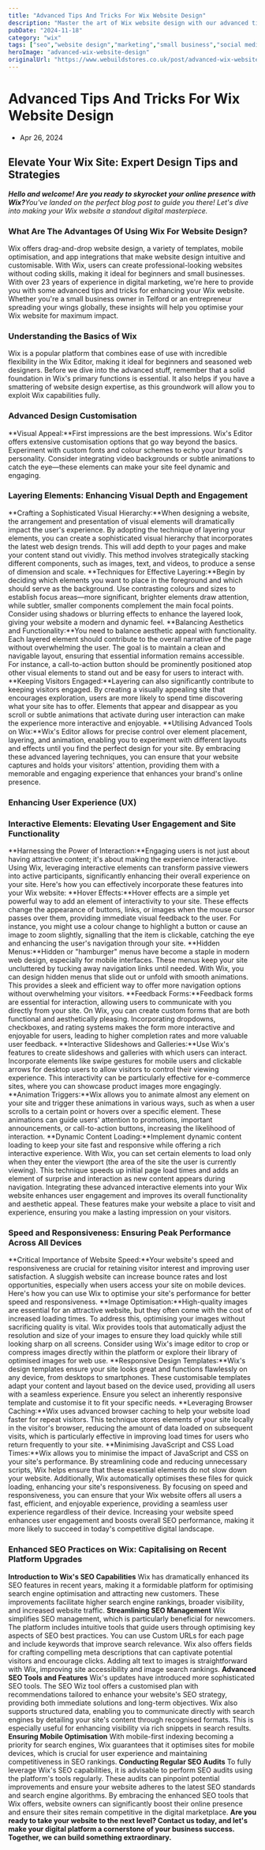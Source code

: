 ```yaml
---
title: "Advanced Tips And Tricks For Wix Website Design"
description: "Master the art of Wix website design with our advanced tips and tricks. Create a stunning website that stands out from the crowd."
pubDate: "2024-11-18"
category: "wix"
tags: ["seo","website design","marketing","small business","social media"]
heroImage: "advanced-wix-website-design"
originalUrl: "https://www.webuildstores.co.uk/post/advanced-wix-website-design"
---
```



# Advanced Tips And Tricks For Wix Website Design

<BlogHeroImage src={heroImage} alt="Advanced Tips And Tricks For Wix Website Design" />


 * Apr 26, 2024
## Elevate Your Wix Site: Expert Design Tips and Strategies
**_Hello and welcome! Are you ready to skyrocket your online presence with Wix?_**_You've landed on the perfect blog post to guide you there! Let's dive into making your Wix website a standout digital masterpiece._
### What Are The Advantages Of Using Wix For Website Design?

Wix offers drag-and-drop website design, a variety of templates, mobile optimisation, and app integrations that make website design intuitive and customisable. With Wix, users can create professional-looking websites without coding skills, making it ideal for beginners and small businesses.
With over 23 years of experience in digital marketing, we're here to provide you with some advanced tips and tricks for enhancing your Wix website.
Whether you're a small business owner in Telford or an entrepreneur spreading your wings globally, these insights will help you optimise your Wix website for maximum impact.
### Understanding the Basics of Wix

Wix is a popular platform that combines ease of use with incredible flexibility in the Wix Editor, making it ideal for beginners and seasoned web designers.
Before we dive into the advanced stuff, remember that a solid foundation in Wix's primary functions is essential. It also helps if you have a smattering of website design expertise, as this groundwork will allow you to exploit Wix capabilities fully.
### Advanced Design Customisation

**Visual Appeal:**First impressions are the best impressions. Wix's Editor offers extensive customisation options that go way beyond the basics.
Experiment with custom fonts and colour schemes to echo your brand's personality. Consider integrating video backgrounds or subtle animations to catch the eye—these elements can make your site feel dynamic and engaging.
### Layering Elements: Enhancing Visual Depth and Engagement

**Crafting a Sophisticated Visual Hierarchy:**When designing a website, the arrangement and presentation of visual elements will dramatically impact the user's experience.
By adopting the technique of layering your elements, you can create a sophisticated visual hierarchy that incorporates the latest web design trends. This will add depth to your pages and make your content stand out vividly.
This method involves strategically stacking different components, such as images, text, and videos, to produce a sense of dimension and scale.
**Techniques for Effective Layering:**Begin by deciding which elements you want to place in the foreground and which should serve as the background.
Use contrasting colours and sizes to establish focus areas—more significant, brighter elements draw attention, while subtler, smaller components complement the main focal points.
Consider using shadows or blurring effects to enhance the layered look, giving your website a modern and dynamic feel.
**Balancing Aesthetics and Functionality:**You need to balance aesthetic appeal with functionality. Each layered element should contribute to the overall narrative of the page without overwhelming the user.
The goal is to maintain a clean and navigable layout, ensuring that essential information remains accessible. For instance, a call-to-action button should be prominently positioned atop other visual elements to stand out and be easy for users to interact with.
**Keeping Visitors Engaged:**Layering can also significantly contribute to keeping visitors engaged. By creating a visually appealing site that encourages exploration, users are more likely to spend time discovering what your site has to offer. Elements that appear and disappear as you scroll or subtle animations that activate during user interaction can make the experience more interactive and enjoyable.
**Utilising Advanced Tools on Wix:**Wix's Editor allows for precise control over element placement, layering, and animation, enabling you to experiment with different layouts and effects until you find the perfect design for your site.
By embracing these advanced layering techniques, you can ensure that your website captures and holds your visitors' attention, providing them with a memorable and engaging experience that enhances your brand's online presence.
### Enhancing User Experience (UX)

### Interactive Elements: Elevating User Engagement and Site Functionality

**Harnessing the Power of Interaction:**Engaging users is not just about having attractive content; it's about making the experience interactive.
Using Wix, leveraging interactive elements can transform passive viewers into active participants, significantly enhancing their overall experience on your site. Here's how you can effectively incorporate these features into your Wix website:
**Hover Effects:**Hover effects are a simple yet powerful way to add an element of interactivity to your site. These effects change the appearance of buttons, links, or images when the mouse cursor passes over them, providing immediate visual feedback to the user.
For instance, you might use a colour change to highlight a button or cause an image to zoom slightly, signalling that the item is clickable, catching the eye and enhancing the user's navigation through your site.
**Hidden Menus:**Hidden or "hamburger" menus have become a staple in modern web design, especially for mobile interfaces. These menus keep your site uncluttered by tucking away navigation links until needed.
With Wix, you can design hidden menus that slide out or unfold with smooth animations. This provides a sleek and efficient way to offer more navigation options without overwhelming your visitors.
**Feedback Forms:**Feedback forms are essential for interaction, allowing users to communicate with you directly from your site. On Wix, you can create custom forms that are both functional and aesthetically pleasing.
Incorporating dropdowns, checkboxes, and rating systems makes the form more interactive and enjoyable for users, leading to higher completion rates and more valuable user feedback.
**Interactive Slideshows and Galleries:**Use Wix's features to create slideshows and galleries with which users can interact. Incorporate elements like swipe gestures for mobile users and clickable arrows for desktop users to allow visitors to control their viewing experience.
This interactivity can be particularly effective for e-commerce sites, where you can showcase product images more engagingly.
**Animation Triggers:**Wix allows you to animate almost any element on your site and trigger these animations in various ways, such as when a user scrolls to a certain point or hovers over a specific element. These animations can guide users' attention to promotions, important announcements, or call-to-action buttons, increasing the likelihood of interaction.
**Dynamic Content Loading:**Implement dynamic content loading to keep your site fast and responsive while offering a rich interactive experience. With Wix, you can set certain elements to load only when they enter the viewport (the area of the site the user is currently viewing). This technique speeds up initial page load times and adds an element of surprise and interaction as new content appears during navigation.
Integrating these advanced interactive elements into your Wix website enhances user engagement and improves its overall functionality and aesthetic appeal. These features make your website a place to visit and experience, ensuring you make a lasting impression on your visitors.
### Speed and Responsiveness: Ensuring Peak Performance Across All Devices

**Critical Importance of Website Speed:**Your website's speed and responsiveness are crucial for retaining visitor interest and improving user satisfaction. A sluggish website can increase bounce rates and lost opportunities, especially when users access your site on mobile devices. Here's how you can use Wix to optimise your site's performance for better speed and responsiveness.
**Image Optimisation:**High-quality images are essential for an attractive website, but they often come with the cost of increased loading times. To address this, optimising your images without sacrificing quality is vital.
Wix provides tools that automatically adjust the resolution and size of your images to ensure they load quickly while still looking sharp on all screens. Consider using Wix's image editor to crop or compress images directly within the platform or explore their library of optimised images for web use.
**Responsive Design Templates:**Wix's design templates ensure your site looks great and functions flawlessly on any device, from desktops to smartphones. These customisable templates adapt your content and layout based on the device used, providing all users with a seamless experience. Ensure you select an inherently responsive template and customise it to fit your specific needs.
**Leveraging Browser Caching:**Wix uses advanced browser caching to help your website load faster for repeat visitors. This technique stores elements of your site locally in the visitor's browser, reducing the amount of data loaded on subsequent visits, which is particularly effective in improving load times for users who return frequently to your site.
**Minimising JavaScript and CSS Load Times:**Wix allows you to minimise the impact of JavaScript and CSS on your site's performance. By streamlining code and reducing unnecessary scripts, Wix helps ensure that these essential elements do not slow down your website. Additionally, Wix automatically optimises these files for quick loading, enhancing your site's responsiveness.
By focusing on speed and responsiveness, you can ensure that your Wix website offers all users a fast, efficient, and enjoyable experience, providing a seamless user experience regardless of their device. Increasing your website speed enhances user engagement and boosts overall SEO performance, making it more likely to succeed in today's competitive digital landscape.
### Enhanced SEO Practices on Wix: Capitalising on Recent Platform Upgrades

**Introduction to Wix's SEO Capabilities**
Wix has dramatically enhanced its SEO features in recent years, making it a formidable platform for optimising search engine optimisation and attracting new customers. These improvements facilitate higher search engine rankings, broader visibility, and increased website traffic.
**Streamlining SEO Management**
Wix simplifies SEO management, which is particularly beneficial for newcomers. The platform includes intuitive tools that guide users through optimising key aspects of SEO best practices.
You can use Custom URLs for each page and include keywords that improve search relevance. Wix also offers fields for crafting compelling meta descriptions that can captivate potential visitors and encourage clicks.
Adding alt text to images is straightforward with Wix, improving site accessibility and image search rankings.
**Advanced SEO Tools and Features**
Wix's updates have introduced more sophisticated SEO tools. The SEO Wiz tool offers a customised plan with recommendations tailored to enhance your website's SEO strategy, providing both immediate solutions and long-term objectives.
Wix also supports structured data, enabling you to communicate directly with search engines by detailing your site's content through recognised formats. This is especially useful for enhancing visibility via rich snippets in search results.
**Ensuring Mobile Optimisation**
With mobile-first indexing becoming a priority for search engines, Wix guarantees that it optimises sites for mobile devices, which is crucial for user experience and maintaining competitiveness in SEO rankings.
**Conducting Regular SEO Audits**
To fully leverage Wix's SEO capabilities, it is advisable to perform SEO audits using the platform's tools regularly. These audits can pinpoint potential improvements and ensure your website adheres to the latest SEO standards and search engine algorithms.
By embracing the enhanced SEO tools that Wix offers, website owners can significantly boost their online presence and ensure their sites remain competitive in the digital marketplace.
**Are you ready to take your website to the next level? Contact us today, and let's make your digital platform a cornerstone of your business success. Together, we can build something extraordinary.**
